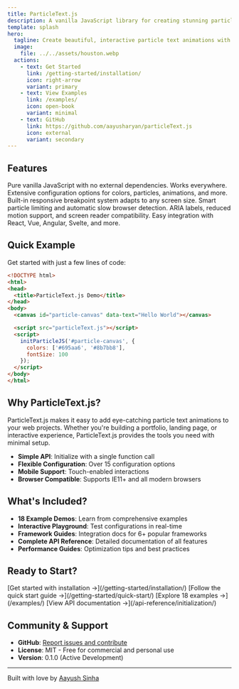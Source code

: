 ```yaml
---
title: ParticleText.js
description: A vanilla JavaScript library for creating stunning particle text animations
template: splash
hero:
  tagline: Create beautiful, interactive particle text animations with pure vanilla JavaScript
  image:
    file: ../../assets/houston.webp
  actions:
    - text: Get Started
      link: /getting-started/installation/
      icon: right-arrow
      variant: primary
    - text: View Examples
      link: /examples/
      icon: open-book
      variant: minimal
    - text: GitHub
      link: https://github.com/aayusharyan/particleText.js
      icon: external
      variant: secondary
---
```



## Features

<CardGrid stagger>
  <Card title="Zero Dependencies" icon="puzzle">
    Pure vanilla JavaScript with no external dependencies. Works everywhere.
  </Card>
  <Card title="Highly Customizable" icon="setting">
    Extensive configuration options for colors, particles, animations, and more.
  </Card>
  <Card title="Responsive" icon="laptop">
    Built-in responsive breakpoint system adapts to any screen size.
  </Card>
  <Card title="Performance Optimized" icon="rocket">
    Smart particle limiting and automatic slow browser detection.
  </Card>
  <Card title="Accessible" icon="information">
    ARIA labels, reduced motion support, and screen reader compatibility.
  </Card>
  <Card title="Framework Ready" icon="star">
    Easy integration with React, Vue, Angular, Svelte, and more.
  </Card>
</CardGrid>

## Quick Example

Get started with just a few lines of code:

```html
<!DOCTYPE html>
<html>
<head>
  <title>ParticleText.js Demo</title>
</head>
<body>
  <canvas id="particle-canvas" data-text="Hello World"></canvas>

  <script src="particleText.js"></script>
  <script>
    initParticleJS('#particle-canvas', {
      colors: ['#695aa6', '#8b7bb8'],
      fontSize: 100
    });
  </script>
</body>
</html>
```

## Why ParticleText.js?

ParticleText.js makes it easy to add eye-catching particle text animations to your web projects. Whether you're building a portfolio, landing page, or interactive experience, ParticleText.js provides the tools you need with minimal setup.

- **Simple API**: Initialize with a single function call
- **Flexible Configuration**: Over 15 configuration options
- **Mobile Support**: Touch-enabled interactions
- **Browser Compatible**: Supports IE11+ and all modern browsers

## What's Included?

- **18 Example Demos**: Learn from comprehensive examples
- **Interactive Playground**: Test configurations in real-time
- **Framework Guides**: Integration docs for 6+ popular frameworks
- **Complete API Reference**: Detailed documentation of all features
- **Performance Guides**: Optimization tips and best practices

## Ready to Start?

<CardGrid>
  <Card title="Installation" icon="add-document">
    [Get started with installation →](/getting-started/installation/)
  </Card>
  <Card title="Quick Start" icon="rocket">
    [Follow the quick start guide →](/getting-started/quick-start/)
  </Card>
  <Card title="Examples" icon="open-book">
    [Explore 18 examples →](/examples/)
  </Card>
  <Card title="API Reference" icon="document">
    [View API documentation →](/api-reference/initialization/)
  </Card>
</CardGrid>

## Community & Support

- **GitHub**: [Report issues and contribute](https://github.com/aayusharyan/particleText.js)
- **License**: MIT - Free for commercial and personal use
- **Version**: 0.1.0 (Active Development)

---

Built with love by [Aayush Sinha](https://github.com/aayusharyan)
